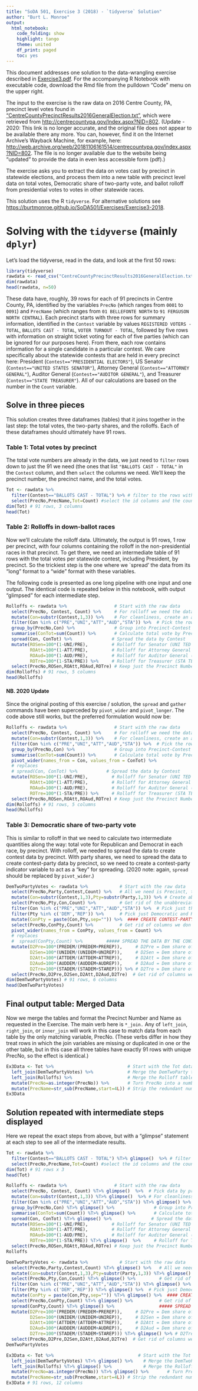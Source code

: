 ```yaml
---
title: "SoDA 501, Exercise 3 (2018) - `tidyverse` Solution"
author: "Burt L. Monroe"
output:
  html_notebook:
    code_folding: show
    highlight: tango
    theme: united
    df_print: paged
    toc: yes
---
```


This document addresses one solution to the data-wrangling exercise described in [Exercise3.pdf](https://burtmonroe.github.io/SoDA501/Exercises/Exercise3-2018/Exercise3.pdf). For the accompanying R Notebook with executable code, download the Rmd file from the pulldown "Code" menu on the upper right.  

The input to the exercise is the raw data on 2016 Centre County, PA, precinct level votes found in ["CentreCountyPrecinctResults2016GeneralElection.txt"](https://burtmonroe.github.io/SoDA501/Exercises/Exercise3-2018/CentreCountyPrecinctResults2016GeneralElection.txt), which were retrieved from [http://centrecountypa.gov/Index.aspx?NID=802](http://centrecountypa.gov/Index.aspx?NID=802). (Update - 2020: This link is no longer accurate, and the original file does not appear to be available there any more. You can, however, find it on the Internet Archive's Wayback Machine, for example, here: [http://web.archive.org/web/20181106161514/centrecountypa.gov/index.aspx?NID=802](http://web.archive.org/web/20181106161514/centrecountypa.gov/index.aspx?NID=802). The file is no longer available due to the website being "updated" to provide the data in even less accessible form (pdf).)

The exercise asks you to extract the data on votes cast by precinct in statewide elections, and process them into a new table with precinct level data on total votes, Democratic share of two-party vote, and ballot rolloff from presidential votes to votes in other statewide races.

This solution uses the R `tidyverse`. For alternative solutions see [https://burtmonroe.github.io/SoDA501/Exercises/Exercise3-2018](https://burtmonroe.github.io/SoDA501/Exercises/Exercise3-2018).

# Solving with the `tidyverse` (mainly `dplyr`)

Let's load the tidyverse, read in the data, and look at the first 50 rows:

```r
library(tidyverse)
rawdata <- read_csv("CentreCountyPrecinctResults2016GeneralElection.txt") # 3520 rows, 16 columns
dim(rawdata)
head(rawdata, n=50)
```

These data have, roughly, 39 rows for each of 91 precincts in Centre County, PA, identified by the variables `PrecNo` (which ranges from `0001` to `0091`) and `PrecName` (which ranges from `01 BELLEFONTE NORTH` to `91 FERGUSON NORTH CENTRAL`). Each precinct starts with three rows for summary information, identified in the `Contest` variable by values `REGISTERED VOTERS - TOTAL`, `BALLOTS CAST - TOTAL`, `VOTER TURNOUT - TOTAL`, followed by five rows with information on straight ticket voting for each of five parties (which can be ignored for our purposes here). From there, each row contains information for a single candidate in a particular contest. We care specifically about the statewide contests that are held in every precinct here: President (`Contest=="PRESIDENTIAL ELECTORS"`), US Senator (`Contest=="UNITED STATES SENATOR"`), Attorney General (`Contest=="ATTORNEY GENERAL"`), Auditor General (`Contest=="AUDITOR GENERAL"`), and Treasurer (`Contest=="STATE TREASURER"`). All of our calculations are based on the number in the `Count` variable.

## Solve in three pieces

This solution creates three dataframes (tables) that it joins together in the last step: the total votes, the two-party shares, and the rolloffs. Each of these dataframes should ultimately have 91 rows.

### Table 1: Total votes by precinct

The total vote numbers are already in the data, we just need to `filter` rows down to just the 91 we need (the ones that list `"BALLOTS CAST - TOTAL"` in the `Contest` column, and then `select` the columns we need. We'll keep the precinct number, the precinct name, and the total votes.

```r
Tot <- rawdata %>% 
  filter(Contest=="BALLOTS CAST - TOTAL") %>% # filter to the rows with total votes
  select(PrecNo,PrecName,Tot=Count) #select the id columns and the counts. Rename the counts to Tot
dim(Tot) # 91 rows, 3 columns
head(Tot)
```

### Table 2: Rolloffs in down-ballot races

Now we'll calculate the rolloff data. Ultimately, the output is 91 rows, 1 row per precinct, with four columns containing the rolloff in the non-presidential races in that precinct. To get there, we need an intermediate table of 91 rows with the total votes per statewide contest, including President, by precinct. So the trickiest step is the one where we `spread' the data from its "long" format to a "wide" format with these variables. 

The following code is presented as one long pipeline with one input and one output. The identical code is repeated below in this notebook, with output "glimpsed" for each intermediate step.

```r
Rolloffs <- rawdata %>%                  # Start with the raw data
  select(PrecNo, Contest, Count) %>%     # For rolloff we need the data by precinct & contest
  mutate(Con=substr(Contest,1,3)) %>%    # For cleanliness, create an abbreviated contest variable
  filter(Con %in% c("PRE","UNI","ATT","AUD","STA")) %>%  # Pick the rows with just the statewide contests
  group_by(PrecNo,Con) %>%               # Group into Precinct-Contest units
  summarise(ConTot=sum(Count)) %>%       # Calculate total vote by Precinct-Contest
  spread(Con, ConTot) %>%               # Spread the data by Contest
  mutate(ROSen=100*(1-UNI/PRE),         # Rolloff for Senator (UNI TED STATES SENATOR)
         ROAtt=100*(1-ATT/PRE),         # Rolloff for Attorney General (ATT ORNEY GENERAL)
         ROAud=100*(1-AUD/PRE),         # Rolloff for Auditor General (AUD ITOR GENERAL)
         ROTre=100*(1-STA/PRE)) %>%     # Rolloff for Treasurer (STA TE TREASURER)
  select(PrecNo,ROSen,ROAtt,ROAud,ROTre) # Keep just the Precinct Number and Rolloff variables
dim(Rolloffs) # 91 rows, 5 columns
head(Rolloffs)
```

#### NB. 2020 Update

Since the original posting of this exercise / solution, the `spread` and `gather` commands have been superceded by `pivot_wider` and `pivot_longer`. The code above still works, but the preferred formulation would now be:

```r
Rolloffs <- rawdata %>%                  # Start with the raw data
  select(PrecNo, Contest, Count) %>%     # For rolloff we need the data by precinct & contest
  mutate(Con=substr(Contest,1,3)) %>%    # For cleanliness, create an abbreviated contest variable
  filter(Con %in% c("PRE","UNI","ATT","AUD","STA")) %>%  # Pick the rows with just the statewide contests
  group_by(PrecNo,Con) %>%               # Group into Precinct-Contest units
  summarise(ConTot=sum(Count)) %>%       # Calculate total vote by Precinct-Contest
  pivot_wider(names_from = Con, values_from = ConTot) %>% 
  # replaces
  # spread(Con, ConTot) %>%           # Spread the data by Contest
  mutate(ROSen=100*(1-UNI/PRE),         # Rolloff for Senator (UNI TED STATES SENATOR)
         ROAtt=100*(1-ATT/PRE),         # Rolloff for Attorney General (ATT ORNEY GENERAL)
         ROAud=100*(1-AUD/PRE),         # Rolloff for Auditor General (AUD ITOR GENERAL)
         ROTre=100*(1-STA/PRE)) %>%     # Rolloff for Treasurer (STA TE TREASURER)
  select(PrecNo,ROSen,ROAtt,ROAud,ROTre) # Keep just the Precinct Number and Rolloff variables
dim(Rolloffs) # 91 rows, 5 columns
head(Rolloffs)
```

### Table 3: Democratic share of two-party vote

This is similar to rolloff in that we need to calculate two intermediate quantities along the way: total vote for Republican and Democrat in each race, by precinct. With rolloff, we needed to spread the data to create contest data by precinct. With party shares, we need to spread the data to create contest-party data by precinct, so we need to create a contest-party indicator variable to act as a "key" for spreading. (2020 note: again, `spread` should be replaced by `pivot_wider`.)

```r
DemTwoPartyVotes <- rawdata %>%            # Start with the raw data
  select(PrecNo,Party,Contest,Count) %>%   # All we need is Precinct, the "Contest", and the "Count"
  mutate(Con=substr(Contest,1,3),Pty=substr(Party,1,3)) %>% # Create abbreviated Party & Contest variables
  select(PrecNo,Pty,Con,Count) %>%         # Get rid of the unabbreviated variables
  filter(Con %in% c("PRE","UNI","ATT","AUD","STA")) %>%  # Pick just the rows with elections of interest
  filter(Pty %in% c('DEM','REP')) %>%      # Pick just Democratic and Republican candidates
  mutate(ConPty = paste(Con,Pty,sep="")) %>%  #### CREATE CONTEST-PARTY TO ACT AS KEY FOR SPREAD
  select(PrecNo,ConPty,Count) %>%          # Get rid of columns we don't need.
  pivot_wider(names_from = ConPty, values_from = Count) %>%
  # replaces
  #  spread(ConPty,Count) %>%         ##### SPREAD THE DATA BY THE CONTEST-PARTY KEY
  mutate(D2Pre=100*(PREDEM/(PREDEM+PREREP)),     # D2Pre = Dem share of 2 party vote for President
         D2Sen=100*(UNIDEM/(UNIDEM+UNIREP)),     # D2Sen = Dem share of 2 party vote for US Senator
         D2Att=100*(ATTDEM/(ATTDEM+ATTREP)),     # D2Att = Dem share of 2 party vote for Attorney Genl
         D2Aud=100*(AUDDEM/(AUDDEM+AUDREP)),     # D2Aud = Dem share of 2 party vote for Auditor Genl
         D2Tre=100*(STADEM/(STADEM+STAREP))) %>% # D2Tre = Dem share of 2 party vote for St Treasurer
  select(PrecNo,D2Pre,D2Sen,D2Att,D2Aud,D2Tre)  # Get rid of columns we don't need
dim(DemTwoPartyVotes) # 91 rows, 6 columns
head(DemTwoPartyVotes)
```


## Final output table: Merged Data

Now we merge the tables and format the Precinct Number and Name as requested in the Exercise. The main verb here is `*_join.` Any of `left_join`, `right_join`, or `inner_join` will work in this case to match data from each table by the only matching variable, PrecNo. (These verbs differ in how they treat rows in which the join variables are missing or duplicated in one or the other table, but in this case all three tables have exactly 91 rows with unique PrecNo, so the effect is identical.)

```r
Ex3Data <- Tot %>%                            # Start with the Tot data_frame
  left_join(DemTwoPartyVotes) %>%             # Merge the DemTwoParty table (on shared PrecNo)
  left_join(Rolloffs) %>%                     # Merge the Rolloff table (on shared PrecNo)
  mutate(PrecNo=as.integer(PrecNo)) %>%       # Turn PrecNo into a number
  mutate(PrecName=str_sub(PrecName,start=4L)) # Strip the redundant number off of the Precinct names
Ex3Data
```

## Solution repeated with intermediate steps displayed

Here we repeat the exact steps from above, but with a "glimpse" statement at each step to see all of the intermediate results.

```r
Tot <- rawdata %>% 
  filter(Contest=="BALLOTS CAST - TOTAL") %T>% glimpse()  %>% # filter to the rows with total votes
  select(PrecNo,PrecName,Tot=Count) #select the id columns and the counts. Rename the counts to Tot
dim(Tot) # 91 rows x 3
head(Tot)
```


```r
Rolloffs <- rawdata %>%                  # Start with the raw data
  select(PrecNo, Contest, Count) %T>% glimpse()  %>%  # Pick data by precinct & contest
  mutate(Con=substr(Contest,1,3)) %T>% glimpse()  %>% # For cleanliness, create abbrev contest variable
  filter(Con %in% c("PRE","UNI","ATT","AUD","STA")) %T>% glimpse() %>% # Pick rows w statewide contests
  group_by(PrecNo,Con) %T>% glimpse() %>%               # Group into Precinct-Contest units
  summarise(ConTot=sum(Count)) %T>% glimpse() %>%       # Calculate total vote by Precinct-Contest
  spread(Con, ConTot) %T>% glimpse() %>%               # Spread the data by Contest
  mutate(ROSen=100*(1-UNI/PRE),         # Rolloff for Senator (UNI TED STATES SENATOR)
         ROAtt=100*(1-ATT/PRE),         # Rolloff for Attorney General (ATT ORNEY GENERAL)
         ROAud=100*(1-AUD/PRE),         # Rolloff for Auditor General (AUD ITOR GENERAL)
         ROTre=100*(1-STA/PRE)) %T>% glimpse()  %>%     # Rolloff for Treasurer (STA TE TREASURER)
  select(PrecNo,ROSen,ROAtt,ROAud,ROTre) # Keep just the Precinct Number and Rolloff variables
Rolloffs
```



```r
DemTwoPartyVotes <- rawdata %>%            # Start with the raw data
  select(PrecNo,Party,Contest,Count) %T>% glimpse() %>%   # All we need is Precinct, Contest, & "Count"
  mutate(Con=substr(Contest,1,3),Pty=substr(Party,1,3)) %T>% glimpse() %>% # Abbreviated Party & Contest
  select(PrecNo,Pty,Con,Count) %T>% glimpse() %>%         # Get rid of the unabbreviated variables
  filter(Con %in% c("PRE","UNI","ATT","AUD","STA")) %T>% glimpse() %>%  # Pick rows w elections
  filter(Pty %in% c('DEM','REP')) %T>% glimpse() %>%  # Pick just Democratic and Republican candidates
  mutate(ConPty = paste(Con,Pty,sep="")) %T>% glimpse() %>%  #### CREATE CONTEST-PARTY AS KEY FOR SPREAD
  select(PrecNo,ConPty,Count) %T>% glimpse() %>%          # Get rid of columns we don't need.
  spread(ConPty,Count) %T>% glimpse() %>%                 ##### SPREAD THE DATA BY THE CONTEST-PARTY KEY
  mutate(D2Pre=100*(PREDEM/(PREDEM+PREREP)),     # D2Pre = Dem share of 2 party vote for President
         D2Sen=100*(UNIDEM/(UNIDEM+UNIREP)),     # D2Sen = Dem share of 2 party vote for US Senator
         D2Att=100*(ATTDEM/(ATTDEM+ATTREP)),     # D2Att = Dem share of 2 party vote for Attorney Genl
         D2Aud=100*(AUDDEM/(AUDDEM+AUDREP)),     # D2Aud = Dem share of 2 party vote for Auditor Genl
         D2Tre=100*(STADEM/(STADEM+STAREP))) %T>% glimpse() %>% # D2Tre = Dem share, 2 pty vote St Treasurer
  select(PrecNo,D2Pre,D2Sen,D2Att,D2Aud,D2Tre)  # Get rid of columns we don't need
DemTwoPartyVotes
```


```r
Ex3Data <- Tot %>%                                # Start with the Tot data_frame
  left_join(DemTwoPartyVotes) %T>% glimpse() %>%    # Merge the DemTwoParty table (on shared PrecNo)
  left_join(Rolloffs) %T>% glimpse() %>%            # Merge the Rolloff table (on shared PrecNo)
  mutate(PrecNo=as.integer(PrecNo)) %T>% glimpse() %>%       # Turn PrecNo into a number
  mutate(PrecName=str_sub(PrecName,start=4L)) # Strip the redundant number off of the Precinct names
Ex3Data # 91 rows, 12 columns
```
